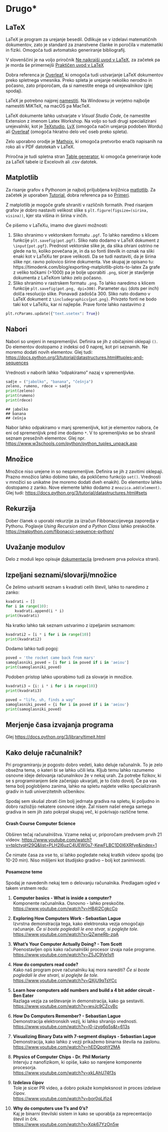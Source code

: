 # Drugo\*

## LaTeX

LaTeX je program za urejanje besedil. Odlikuje se v izdelavi
matematičnih dokumentov, zato je standard za znanstvene članke in
poročila v matematiki in fiziki. Omogoča tudi avtomatsko generiranje
bibliografij.

V slovenščini je na voljo priročnik [Ne najkrajši uvod v
LaTeX](https://users.fmf.uni-lj.si/plestenjak/Vaje/LaTeX/lshort.pdf), za
začetek pa je morda še primernejši [Praktičen uvod v
LaTeX](https://e6.ijs.si/~jslak/files/prakticen_uvod_v_latex.pdf)

Dobra referenca je [Overleaf](https://www.overleaf.com/learn), ki
omogoča tudi ustvarjanje LaTeX dokumentov preko spletnega vmesnika.
Preko spleta je urejanje nekoliko nerodno in počasno, zato priporočam,
da si namestite enega od urejevalnikov (glej spodaj).

LaTeX je potrebno najprej
[namestiti](https://www.latex-project.org/get/). Na Windowsu je verjetno
najbolje namestiti MiKTeX, na macOS pa MacTeX.

LaTeX dokumente lahko ustvarjate v *Visual Studio Code*, če namestite
Extension z imenom Latex Workshop. Na voljo so tudi drugi specializirani
urejevalniki, kot je [TeXstudio](https://www.texstudio.org),
[LyX](https://www.lyx.org) (omogoča način urejanja podoben Wordu) ali
[Overleaf](https://www.overleaf.com) (omogoča hkratno delo več oseb
preko spleta).

Zelo uporabno orodje je [Mathpix](https://mathpix.com), ki omogoča
pretvorbo enačb napisanih na roko ali v PDF datotekah v LaTeX.

Priročna je tudi spletna stran [Table
generator](https://www.tablesgenerator.com), ki omogoča generiranje kode
za LaTeX tabele iz Excelovih ali .csv datotek.

## Matplotlib

Za risanje grafov s Pythonom je najbolj priljubljena knjižnica
[matlotlib](http://matplotlib.org/). Za začetek je uporaben
[Tutorial](https://matplotlib.org/stable/tutorials/index.html), dobra
referenca pa so
[Primeri](https://matplotlib.org/stable/gallery/index.html).

Z matplotlib je mogoče grafe shraniti v različnih formatih. Pred risanjem grafov je dobro nastaviti velikost slike s `plt.figure(figsize=(sirina, visina))`, kjer sta višina in širina v inčih.

Če pišemo v LaTeXu, imamo dve glavni možnosti:

1.  Sliko shranimo v vektorskem formatu `.pgf`. To lahko naredimo s
klicem funkcije `plt.savefig(pot.pgf)`. Sliko nato
    dodamo v LaTeX dokument z `\input{pot.pgf}`.
    Prednost vektorske slike je, da slika ohrani ostrino ne glede na to,
    koliko povečana je, in da so fonti številk in oznak na sliki enaki
    kot v LaTeXu ter prave velikosti.  Da se tudi nastaviti, da je širina slike npr. ravno
    polovico širine dokumenta. Vse skupaj je opisano tu:
    https://timodenk.com/blog/exporting-matplotlib-plots-to-latex
    Za grafe z veliko točkami (\>1000) pa je
bolje uporabiti `.png`, sicer je stavljenje dokumenta z LaTeXom lahko zelo
počasno.
2.  Sliko shranimo v rastrskem formatu `.png`. To lahko naredimo s
klicem funkcije `plt.savefig(pot.png, dpi=300)`. Parameter `dpi` (dots per inch) dolča resolucijo slike. Ponavadi zadošča 300. Sliko nato
    dodamo v LaTeX dokument z `\includegraphics{pot.png}`. Privzeto
    fonti ne bodo taki kot v LaTeXu, kar ni najlepše. Prave fonte lahko
    nastavimo z

```python
plt.rcParams.update({"text.usetex": True})
```



## Nabori

Nabori so urejeni in nespremenljivi. Definira se jih z običajnimi
oklepaji `()`. Do elementov dostopamo z indeksi od 0 naprej, kot pri
seznamih. Ne moremo dodati novih elementov. Glej tudi:
<https://docs.python.org/3/tutorial/datastructures.html#tuples-and-sequences>

Vrednosti v naborih lahko "odpakiramo" nazaj v spremenljivke.

```python
sadje = ("jabolko", "banana", "češnja")
zeleno, rumeno, rdece = sadje
print(zeleno)
print(rumeno)
print(rdece)
```

    ## jabolko
    ## banana
    ## češnja

Nabor lahko odpakiramo v manj spremenljivk, kot je elementov nabora, če
eni od spremenljivk pred ime dodamo `*`. V to spremenljivko se bo
shranil seznam presežnih elementov. Glej npr.
<https://www.w3schools.com/python/python_tuples_unpack.asp>

## Množice

Množice niso urejene in so nespremenljive. Definira se jih z zavitimi
oklepaji. Prazno množico lahko dobimo tako, da pokličemo funkcijo
`set()`. Vrednosti v množici so unikatne (ne moremo dodati dveh enakih).
Do elementov lahko dostopamo z zanko. Nove elemente lahko dodamo z
`mnozica.add(element)`. Glej tudi:
<https://docs.python.org/3/tutorial/datastructures.html#sets>

## Rekurzija

Dober članek o uporabi rekurzije za izračun Fibbonaccijevega zaporedja v
Pythonu. Poglavje *Using Recursion and a Python Class* lahko preskočite.
<https://realpython.com/fibonacci-sequence-python/>

## Uvažanje modulov

Delo z moduli lepo opisuje
[dokumentacija](https://docs.python.org/3/tutorial/modules.html)
(predvsem prva polovica strani).

## Izpeljani seznami/slovarji/množice

Če želimo ustvariti seznam s kvadrati celih števil, lahko to naredimo z
zanko:

```python
kvadrati = []
for i in range(10):
    kvadrati.append(i * i)
print(kvadrati)
```

Na kratko lahko tak seznam ustvarimo z izpeljanim seznamom:

```python
kvadrati2 = [i * i for i in range(10)]
print(kvadrati2)
```

Dodamo lahko tudi pogoj:

```python
poved = 'the rocket came back from mars'
samoglasniki_poved = [i for i in poved if i in 'aeiou']
print(samoglasniki_poved)
```

Podoben pristop lahko uporabimo tudi za slovarje in množice.

```python
kvadrati3 = {i: i * i for i in range(10)}
print(kvadrati3)
```

```python
poved = "life, uh, finds a way"
samoglasniki_poved = {i for i in poved if i in 'aeiou'}
print(samoglasniki_poved)
```

## Merjenje časa izvajanja programa

Glej <https://docs.python.org/3/library/timeit.html>

## Kako deluje računalnik?

Pri programiranju je pogosto dobro vedeti, kako deluje računalnik. To je
zelo obsežna tema, o kateri bi se lahko učili leta. Kljub temu lahko
razumemo osnovne ideje delovanja računalnikov že v nekaj urah. Za
potrebe fizikov, ki se s programiranjem šele začenjajo ukvarjati, je to
čisto dovolj. Če pa vas tema bolj poglobljeno zanima, lahko na spletu
najdete veliko specializiranih gradiv in tudi univerzitetnih učbenikov.

Spodaj sem skušal zbrati čim bolj jedrnata gradiva na spletu, ki
poljudno in dobro razložijo nekatere osnovne ideje. Žal nisem našel
enega samega gradiva in sem jih zato pokrpal skupaj več, ki pokrivajo
različne teme.

#### Crash Course Computer Science {.unnumbered}

Obširen tečaj računalništva. Vzame nekaj ur, priporočam predvsem prvih
21 videov.
<https://www.youtube.com/watch?v=tpIctyqH29Q&list=PLH2l6uzC4UEW0s7-KewFLBC1D0l6XRfye&index=1>

Če nimate časa za vse to, si lahko pogledate nekaj kratkih videov spodaj
(po 10-20 min). Niso mišljeni kot študijsko gradivo -- bolj kot
zanimivosti.

#### Posamezne teme {.unnumbered}

Spodaj je navedenih nekaj tem o delovanju računalnika. Predlagam ogled v
takem vrstnem redu:

1.  **Computer basics - What is inside a computer?**<br> Komponente
    računalnika. Osnovno - lahko preskočite.<br>
    <https://www.youtube.com/watch?v=HB4I2CgkcCo>

2.  **Exploring How Computers Work - Sebastian Lague**<br> Izvrstna
    demonstracija tega, kako elektronska vezja omogočajo računanje. *Če
    si boste pogledali le eno stvar, si poglejte tole.*<br>
    <https://www.youtube.com/watch?v=QZwneRb-zqA>

3.  **What's Your Computer Actually Doing? - Tom Scott**<br>
    Poenostavljen opis kako računalniški procesor izvaja naše
    programe.<br> <https://www.youtube.com/watch?v=Z5JC9Ve1sfI>

4.  **How do computers read code?**<br> Kako naš program pove
    računalniku kaj mora narediti? *Če si boste pogledali le dve stvari,
    si poglejte še tole.*<br>
    <https://www.youtube.com/watch?v=QXjU9qTsYCc>

5.  **Learn how computers add numbers and build a 4 bit adder circuit -
    Ben Eater**<br> Razlaga vezja za seštevanje in demonstracija, kako
    ga sestaviti.<br> <https://www.youtube.com/watch?v=wvJc9CZcvBc>

6.  **How Do Computers Remember? - Sebastian Lague**<br> Demonstracija
    elektronskih vezij, ki lahko shranijo vrednosti.<br>
    <https://www.youtube.com/watch?v=I0-izyq6q5s&t=613s>

7.  **Visualizing Binary Data with 7-segment displays - Sebastian
    Lague**<br> Demonstracija, kako lahko z vezji prikažemo binarna
    števila na zaslonu. <https://www.youtube.com/watch?v=hEDQpqhY2MA>

8.  **Physics of Computer Chips - Dr. Phil Moriarty**<br> Intervju z
    nanofizikom, ki opiše, kako so narejene komponente procesorja.<br>
    <https://www.youtube.com/watch?v=xkLAhU74f3s>

9.  **Izdelava čipov**<br> Tole je sicer PR video, a dobro pokaže
    kompleksnost in proces izdelave čipov.<br>
    <https://www.youtube.com/watch?v=bor0qLifjz4>

10. **Why do computers use 1's and 0's?**<br> Kaj je binarni številski
    sistem in kako se uporablja za reprecentacijo števil in črk.<br>
    <https://www.youtube.com/watch?v=Xpk67YzOn5w>
